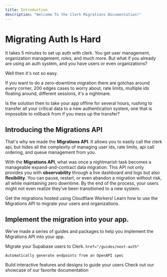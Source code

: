 ```yaml
---
title: Introduction
description: "Welcome To the Clerk Migrations Documentation!"
---
```


# Migrating Auth Is Hard

It takes 5 minutes to set up auth with clerk. You get user management, organization management, roles, and much more. But what if you already are using an auth system, and you have users or even organizations?

Well then it's not so easy.

If you want to do a zero-downtime migration there are gotchas around every corner, 200 edges cases to worry about, rate limits, multiple ids floating around, different sessions, it's a nightmare.

Is the solution then to take your app offline for several hours, rushing to transfer all your critical data to a new authentication system, one that is impossible to rollback from if you mess up the transfer?

## Introducing the Migrations API

That's why we made the **Migrations API**. It allows you to easily call the clerk api, but hides all the complexity of managing user ids, rate limits, api call ordering, and queue management from you.

With the **Migrations API**, what was once a nightmarish task becomes a manageable expand-and-contract data migration. This API not only provides you with **observability** through a live dashboard and logs but also **flexibility**. You can pause, restart, or even abandon a migration without risk, all while maintaining zero downtime. By the end of the process, your users might not even realize they've been transitioned to a new system.

<CardGroup cols={2}>
  <Card title="Self Hosting Your API" icon="stars" href="/self-host">
    Get the migrations hosted using Cloudflare Workers!
  </Card>
  <Card
    title="Using The Migrations API"
    icon="code"
    href="/using-the-migrations-api"
  >
    Learn how to use the Migrations API to migrate your users and organizations.
  </Card>
</CardGroup>

## Implement the migration into your app.

We've made a series of guides and packages to help you implement the Migrations API into your app.

<CardGroup cols={2}>
  <Card
    title="Supabase Guide"
    icon="square-bolt"
    color="#15593B"
    href="/guides/supabase"
  >
    Migrate your Supabase users to Clerk.
  </Card>
  <Card
    title="Next-Auth Guide"
    icon="key"
    iconType="solid"

    href="/guides/next-auth"

>

    Automatically generate endpoints from an OpenAPI spec

  </Card>
  <Card
    title="Auth0 Guide"
    icon="screwdriver-wrench"
    href="/guides/auth-0"
  >
    Build interactive features and designs to guide your users
  </Card>
  <Card
    title="Using Other Auth Providers"
    icon="stars"
    href="/guides/other-auth-providers"
  >
    Check out our showcase of our favorite documentation
  </Card>
</CardGroup>
